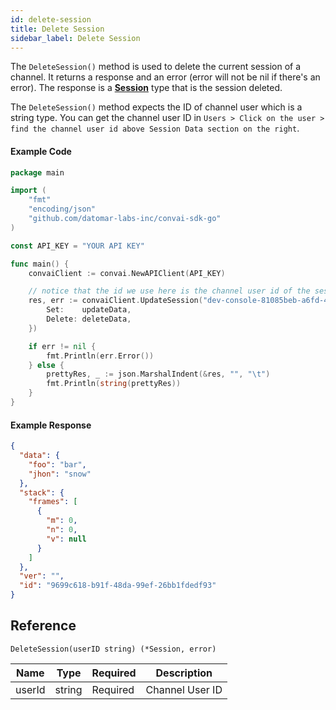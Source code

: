 ```yaml
---
id: delete-session
title: Delete Session
sidebar_label: Delete Session
---
```


The ```DeleteSession()``` method is used to delete the current session of a channel. It returns a response and an error (error will not be nil if there's an error). The response is a **[Session]()** type that is the session deleted.

The ```DeleteSession()``` method expects the ID of channel user which is a string type. You can get the channel user ID in ```Users > Click on the user > find the channel user id above Session Data section on the right```.

#### Example Code
```go
package main

import (
    "fmt"
    "encoding/json"
    "github.com/datomar-labs-inc/convai-sdk-go"
)

const API_KEY = "YOUR API KEY"

func main() {
    convaiClient := convai.NewAPIClient(API_KEY)

    // notice that the id we use here is the channel user id of the session
	res, err := convaiClient.UpdateSession("dev-console-81085beb-a6fd-48dd-ad09-522da3b6b251",&convai.UpdateUserDataInput{
		Set:    updateData,
		Delete: deleteData,
	})

	if err != nil {
		fmt.Println(err.Error())
	} else {
		prettyRes, _ := json.MarshalIndent(&res, "", "\t")
		fmt.Println(string(prettyRes))
	}
}
```


#### Example Response
```json
{
  "data": {
    "foo": "bar",
    "jhon": "snow"
  },
  "stack": {
    "frames": [
      {
        "m": 0,
        "n": 0,
        "v": null
      }
    ]
  },
  "ver": "",
  "id": "9699c618-b91f-48da-99ef-26bb1fdedf93"
}
```

## Reference
```DeleteSession(userID string) (*Session, error)```

| Name  | Type             | Required | Description          |
|-------|------------------|----------|----------------------|
| userId | string     | Required | Channel User ID |